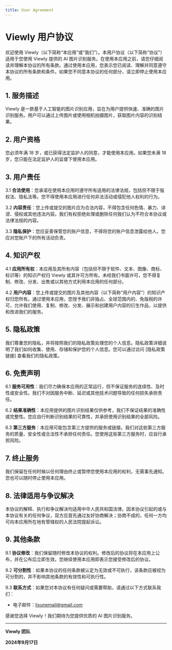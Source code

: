 ```yaml
---
title: User Agreement
---
```




<Legal title={frontmatter.title}>

# Viewly 用户协议

欢迎使用 Viewly（以下简称“本应用”或“我们”）。本用户协议（以下简称“协议”）适用于您使用 Viewly 提供的 AI 图片识别服务。在使用本应用之前，请您仔细阅读并理解本协议的所有条款。通过使用本应用，您表示您已阅读、理解并同意遵守本协议的所有条款和条件。如果您不同意本协议的任何部分，请立即停止使用本应用。

## 1. 服务描述

Viewly 是一款基于人工智能的图片识别应用，旨在为用户提供快速、准确的图片识别服务。用户可以通过上传图片或使用相机拍摄图片，获取图片内容的识别结果。

## 2. 用户资格

您必须年满 18 岁，或已获得法定监护人的同意，才能使用本应用。如果您未满 18 岁，您只能在法定监护人的监督下使用本应用。

## 3. 用户责任

3.1 **合法使用**：您承诺在使用本应用时遵守所有适用的法律法规，包括但不限于版权法、隐私法等。您不得使用本应用进行任何非法活动或侵犯他人权利的行为。

3.2 **内容责任**：您上传或提交的图片应为合法内容，不得包含任何色情、暴力、诽谤、侵权或其他违法内容。我们有权拒绝处理或删除任何我们认为不符合本协议或法律法规的内容。

3.3 **隐私保护**：您应妥善保管您的账户信息，不得将您的账户信息泄露给他人。您应对您账户下的所有活动负责。

## 4. 知识产权

4.1 **应用所有权**：本应用及其所有内容（包括但不限于软件、文本、图像、商标、标识等）的知识产权归 Viewly 或其许可方所有。未经我们书面许可，您不得复制、修改、分发、出售或以其他方式利用本应用的任何部分。

4.2 **用户内容**：您上传或提交的图片及其他内容（以下简称“用户内容”）的知识产权归您所有。通过使用本应用，您授予我们非独占、全球范围内的、免版税的许可，允许我们使用、复制、修改、分发、展示和创建用户内容的衍生作品，以提供和改进我们的服务。

## 5. 隐私政策

我们尊重您的隐私，并将按照我们的隐私政策处理您的个人信息。隐私政策详细说明了我们如何收集、使用、存储和保护您的个人信息。您可以通过访问 [隐私政策链接] 查看我们的隐私政策。

## 6. 免责声明

6.1 **服务可用性**：我们尽力确保本应用的正常运行，但不保证服务的连续性、及时性或安全性。我们不对因服务中断、延迟或其他技术问题导致的任何损失承担责任。

6.2 **结果准确性**：本应用提供的图片识别结果仅供参考，我们不保证结果的准确性或完整性。您应自行判断识别结果的可靠性，并承担使用识别结果的全部风险。

6.3 **第三方服务**：本应用可能包含第三方提供的服务或链接。我们对这些第三方服务的质量、安全性或合法性不承担任何责任。您使用这些第三方服务时，应自行承担风险。

## 7. 终止服务

我们保留在任何时候以任何理由终止或暂停您使用本应用的权利，无需事先通知。您也可以随时停止使用本应用。

## 8. 法律适用与争议解决

本协议的解释、执行和争议解决均适用中华人民共和国法律。因本协议引起的或与本协议有关的任何争议，双方应首先通过友好协商解决；协商不成的，任何一方均可向本应用所在地有管辖权的人民法院提起诉讼。

## 9. 其他条款

9.1 **协议修改**：我们保留随时修改本协议的权利。修改后的协议将在本应用上公布，并在公布后立即生效。您继续使用本应用即表示您接受修改后的协议。

9.2 **可分割性**：如果本协议的任何条款被认定为无效或不可执行，该条款应被视为可分割的，并不影响其他条款的有效性和可执行性。

9.3 **联系方式**：如果您对本协议有任何疑问或需要帮助，请通过以下方式联系我们：

- 电子邮件：lixunemail@gmail.com

感谢您选择 Viewly！我们期待为您提供优质的 AI 图片识别服务。

---

**Viewly 团队**

**2024年9月17日**

</Legal>
